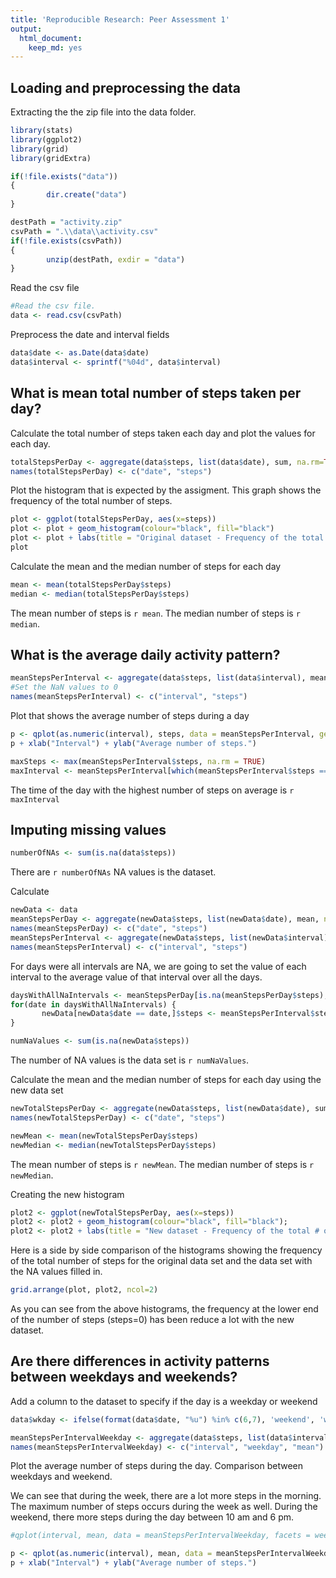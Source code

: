 ```yaml
---
title: 'Reproducible Research: Peer Assessment 1'
output:
  html_document:
    keep_md: yes
---
```


## Loading and preprocessing the data

Extracting the the zip file into the data folder.
```r
library(stats)
library(ggplot2)
library(grid)
library(gridExtra)

if(!file.exists("data"))
{
        dir.create("data") 
}

destPath = "activity.zip"
csvPath = ".\\data\\activity.csv"
if(!file.exists(csvPath))
{
        unzip(destPath, exdir = "data")     
}
```

Read the csv file
```r
#Read the csv file.
data <- read.csv(csvPath)
```

Preprocess the date and interval fields
```r
data$date <- as.Date(data$date)
data$interval <- sprintf("%04d", data$interval)
```

## What is mean total number of steps taken per day?

Calculate the total number of steps taken each day and plot the values for each day.

```r
totalStepsPerDay <- aggregate(data$steps, list(data$date), sum, na.rm=TRUE)
names(totalStepsPerDay) <- c("date", "steps")
```

Plot the histogram that is expected by the assigment. This graph shows the frequency of the total number of steps.

```r
plot <- ggplot(totalStepsPerDay, aes(x=steps))
plot <- plot + geom_histogram(colour="black", fill="black")
plot <- plot + labs(title = "Original dataset - Frequency of the total # of steps.")
plot
```

Calculate the mean and the median number of steps for each day
```r
mean <- mean(totalStepsPerDay$steps)
median <- median(totalStepsPerDay$steps)
```

The mean number of steps is `r mean`.
The median number of steps is `r median`.

## What is the average daily activity pattern?

```r
meanStepsPerInterval <- aggregate(data$steps, list(data$interval), mean, na.rm=TRUE)
#Set the NaN values to 0
names(meanStepsPerInterval) <- c("interval", "steps")
```


Plot that shows the average number of steps during a day
```r
p <- qplot(as.numeric(interval), steps, data = meanStepsPerInterval, geom = c("point", "line"))
p + xlab("Interval") + ylab("Average number of steps.")
```


```r
maxSteps <- max(meanStepsPerInterval$steps, na.rm = TRUE)
maxInterval <- meanStepsPerInterval[which(meanStepsPerInterval$steps == maxSteps),]$interval
```

The time of the day with the highest number of steps on average is `r maxInterval`

## Imputing missing values

```r
numberOfNAs <- sum(is.na(data$steps))
```

There are `r numberOfNAs` NA values is the dataset.


Calculate 

```r
newData <- data
meanStepsPerDay <- aggregate(newData$steps, list(newData$date), mean, na.rm=TRUE)
names(meanStepsPerDay) <- c("date", "steps")
meanStepsPerInterval <- aggregate(newData$steps, list(newData$interval), mean, na.rm=TRUE)
names(meanStepsPerInterval) <- c("interval", "steps")
```

For days were all intervals are NA, we are going to set the value of each interval to the average value of that interval over all the days.

```r
daysWithAllNaIntervals <- meanStepsPerDay[is.na(meanStepsPerDay$steps),"date"]
for(date in daysWithAllNaIntervals) {
       newData[newData$date == date,]$steps <- meanStepsPerInterval$steps 
}
```

```r
numNaValues <- sum(is.na(newData$steps))
```

The number of NA values is the data set is `r numNaValues`.

Calculate the mean and the median number of steps for each day using the new data set
```r
newTotalStepsPerDay <- aggregate(newData$steps, list(newData$date), sum, na.rm=FALSE)
names(newTotalStepsPerDay) <- c("date", "steps")

newMean <- mean(newTotalStepsPerDay$steps)
newMedian <- median(newTotalStepsPerDay$steps)
```

The mean number of steps is `r newMean`.
The median number of steps is `r newMedian`.

Creating the new histogram
```r
plot2 <- ggplot(newTotalStepsPerDay, aes(x=steps))
plot2 <- plot2 + geom_histogram(colour="black", fill="black");
plot2 <- plot2 + labs(title = "New dataset - Frequency of the total # of steps.")
```

Here is a side by side comparison of the histograms showing the frequency of the total number of steps for the original data set and the data set with the NA values filled in.
```r
grid.arrange(plot, plot2, ncol=2)
```

As you can see from the above histograms, the frequency at the lower end of the number of steps (steps=0) has been reduce a lot with the new dataset.

## Are there differences in activity patterns between weekdays and weekends?

Add a column to the dataset to specify if the day is a weekday or weekend
```r
data$wkday <- ifelse(format(data$date, "%u") %in% c(6,7), 'weekend', 'weekday')

meanStepsPerIntervalWeekday <- aggregate(data$steps, list(data$interval,data$wkday), mean, na.rm=TRUE)
names(meanStepsPerIntervalWeekday) <- c("interval", "weekday", "mean")
```


Plot the average number of steps during the day. Comparison between weekdays and weekend.

We can see that during the week, there are a lot more steps in the morning. The maximum number of steps occurs during the week as well.
During the weekend, there more steps during the day between 10 am and 6 pm.

```r
#qplot(interval, mean, data = meanStepsPerIntervalWeekday, facets = weekday ~ .)

p <- qplot(as.numeric(interval), mean, data = meanStepsPerIntervalWeekday, facets = weekday ~ ., geom = c("point", "line"))
p + xlab("Interval") + ylab("Average number of steps.")
```

